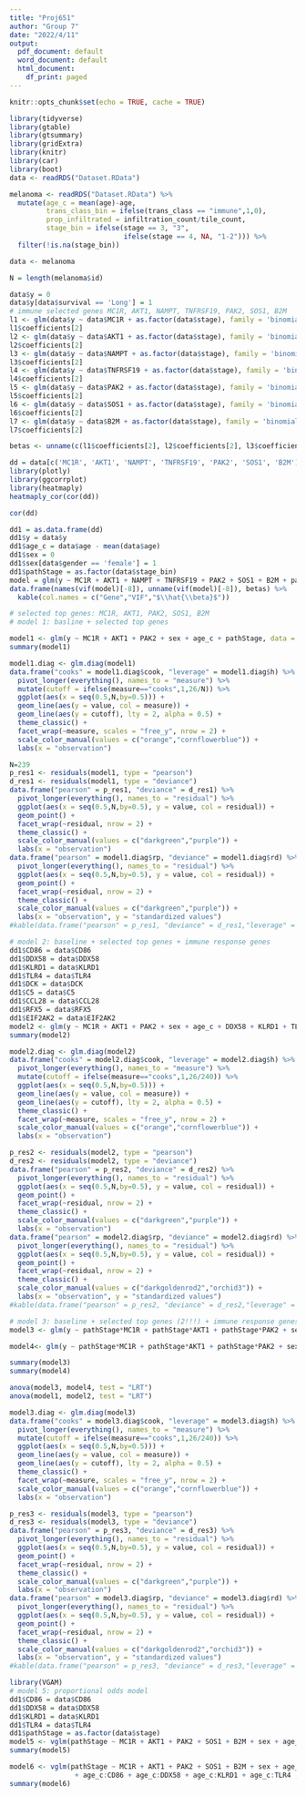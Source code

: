 ```yaml
---
title: "Proj651"
author: "Group 7"
date: "2022/4/11"
output:
  pdf_document: default
  word_document: default
  html_document:
    df_print: paged
---
```


```r
knitr::opts_chunk$set(echo = TRUE, cache = TRUE)
```

```r
library(tidyverse)
library(gtable)
library(gtsummary)
library(gridExtra)
library(knitr)
library(car)
library(boot)
data <- readRDS("Dataset.RData")

melanoma <- readRDS("Dataset.RData") %>%
  mutate(age_c = mean(age)-age,
         trans_class_bin = ifelse(trans_class == "immune",1,0),
         prop_infiltrated = infiltration_count/tile_count,
         stage_bin = ifelse(stage == 3, "3",
                            ifelse(stage == 4, NA, "1-2"))) %>%
  filter(!is.na(stage_bin))

data <- melanoma

N = length(melanoma$id)
```

```r
data$y = 0
data$y[data$survival == 'Long'] = 1
# immune selected genes MC1R, AKT1, NAMPT, TNFRSF19, PAK2, SOS1, B2M 
l1 <- glm(data$y ~ data$MC1R + as.factor(data$stage), family = 'binomial')
l1$coefficients[2]
l2 <- glm(data$y ~ data$AKT1 + as.factor(data$stage), family = 'binomial')
l2$coefficients[2]
l3 <- glm(data$y ~ data$NAMPT + as.factor(data$stage), family = 'binomial')
l3$coefficients[2]
l4 <- glm(data$y ~ data$TNFRSF19 + as.factor(data$stage), family = 'binomial')
l4$coefficients[2]
l5 <- glm(data$y ~ data$PAK2 + as.factor(data$stage), family = 'binomial')
l5$coefficients[2]
l6 <- glm(data$y ~ data$SOS1 + as.factor(data$stage), family = 'binomial')
l6$coefficients[2]
l7 <- glm(data$y ~ data$B2M + as.factor(data$stage), family = 'binomial')
l7$coefficients[2]

betas <- unname(c(l1$coefficients[2], l2$coefficients[2], l3$coefficients[2], l4$coefficients[2], l5$coefficients[2], l6$coefficients[2], l7$coefficients[2]))
```

```r
dd = data[c('MC1R', 'AKT1', 'NAMPT', 'TNFRSF19', 'PAK2', 'SOS1', 'B2M')] 
library(plotly)
library(ggcorrplot)
library(heatmaply)
heatmaply_cor(cor(dd))
```

```r
cor(dd)
```

```r
dd1 = as.data.frame(dd)
dd1$y = data$y
dd1$age_c = data$age - mean(data$age)
dd1$sex = 0
dd1$sex[data$gender == 'female'] = 1
dd1$pathStage = as.factor(data$stage_bin)
model = glm(y ~ MC1R + AKT1 + NAMPT + TNFRSF19 + PAK2 + SOS1 + B2M + pathStage, data = dd1, family = 'binomial')
data.frame(names(vif(model)[-8]), unname(vif(model)[-8]), betas) %>%
  kable(col.names = c("Gene","VIF","$\\hat{\\beta}$"))

```

```r
# selected top genes: MC1R, AKT1, PAK2, SOS1, B2M
# model 1: basline + selected top genes

model1 <- glm(y ~ MC1R + AKT1 + PAK2 + sex + age_c + pathStage, data = dd1, family = 'binomial')
summary(model1)
```

```r
model1.diag <- glm.diag(model1)
data.frame("cooks" = model1.diag$cook, "leverage" = model1.diag$h) %>%
  pivot_longer(everything(), names_to = "measure") %>%
  mutate(cutoff = ifelse(measure=="cooks",1,26/N)) %>%
  ggplot(aes(x = seq(0.5,N,by=0.5))) +
  geom_line(aes(y = value, col = measure)) +
  geom_line(aes(y = cutoff), lty = 2, alpha = 0.5) +
  theme_classic() +
  facet_wrap(~measure, scales = "free_y", nrow = 2) +
  scale_color_manual(values = c("orange","cornflowerblue")) +
  labs(x = "observation")
```

```r
N=239
p_res1 <- residuals(model1, type = "pearson")
d_res1 <- residuals(model1, type = "deviance")
data.frame("pearson" = p_res1, "deviance" = d_res1) %>%
  pivot_longer(everything(), names_to = "residual") %>%
  ggplot(aes(x = seq(0.5,N,by=0.5), y = value, col = residual)) +
  geom_point() +
  facet_wrap(~residual, nrow = 2) +
  theme_classic() +
  scale_color_manual(values = c("darkgreen","purple")) +
  labs(x = "observation")
data.frame("pearson" = model1.diag$rp, "deviance" = model1.diag$rd) %>%
  pivot_longer(everything(), names_to = "residual") %>%
  ggplot(aes(x = seq(0.5,N,by=0.5), y = value, col = residual)) +
  geom_point() +
  facet_wrap(~residual, nrow = 2) +
  theme_classic() +
  scale_color_manual(values = c("darkgreen","purple")) +
  labs(x = "observation", y = "standardized values")
#kable(data.frame("pearson" = p_res1, "deviance" = d_res1,"leverage" = model1.diag$h, "cooks" = model1.diag$cook,"p_standard" = model1.diag$rp, "d_standard" = model1.diag$rd),col.names = c("$\\hat{r}^{P}$","$\\hat{r}^{D}$","leverage","cooks","$\\hat{r}^{PS}$","$\\hat{r}^{DS}$"))
```


```r
# model 2: baseline + selected top genes + immune response genes
dd1$CD86 = data$CD86
dd1$DDX58 = data$DDX58
dd1$KLRD1 = data$KLRD1
dd1$TLR4 = data$TLR4
dd1$DCK = data$DCK
dd1$C5 = data$C5
dd1$CCL28 = data$CCL28
dd1$RFX5 = data$RFX5
dd1$EIF2AK2 = data$EIF2AK2
model2 <- glm(y ~ MC1R + AKT1 + PAK2 + sex + age_c + DDX58 + KLRD1 + TLR4 + pathStage, data = dd1, family = 'binomial')
summary(model2)
```


```r
model2.diag <- glm.diag(model2)
data.frame("cooks" = model2.diag$cook, "leverage" = model2.diag$h) %>%
  pivot_longer(everything(), names_to = "measure") %>%
  mutate(cutoff = ifelse(measure=="cooks",1,26/240)) %>%
  ggplot(aes(x = seq(0.5,N,by=0.5))) +
  geom_line(aes(y = value, col = measure)) +
  geom_line(aes(y = cutoff), lty = 2, alpha = 0.5) +
  theme_classic() +
  facet_wrap(~measure, scales = "free_y", nrow = 2) +
  scale_color_manual(values = c("orange","cornflowerblue")) +
  labs(x = "observation")
```

```r
p_res2 <- residuals(model2, type = "pearson")
d_res2 <- residuals(model2, type = "deviance")
data.frame("pearson" = p_res2, "deviance" = d_res2) %>%
  pivot_longer(everything(), names_to = "residual") %>%
  ggplot(aes(x = seq(0.5,N,by=0.5), y = value, col = residual)) +
  geom_point() +
  facet_wrap(~residual, nrow = 2) +
  theme_classic() +
  scale_color_manual(values = c("darkgreen","purple")) +
  labs(x = "observation")
data.frame("pearson" = model2.diag$rp, "deviance" = model2.diag$rd) %>%
  pivot_longer(everything(), names_to = "residual") %>%
  ggplot(aes(x = seq(0.5,N,by=0.5), y = value, col = residual)) +
  geom_point() +
  facet_wrap(~residual, nrow = 2) +
  theme_classic() +
  scale_color_manual(values = c("darkgoldenrod2","orchid3")) +
  labs(x = "observation", y = "standardized values")
#kable(data.frame("pearson" = p_res2, "deviance" = d_res2,"leverage" = model2.diag$h, "cooks" = model2.diag$cook,"p_standard" = model2.diag$rp, "d_standard" = model2.diag$rd),col.names = c("$\\hat{r}^{P}$","$\\hat{r}^{D}$","leverage","cooks","$\\hat{r}^{PS}$","$\\hat{r}^{DS}$"))
```

```r
# model 3: baseline + selected top genes (2!!!) + immune response genes + age:immune response genes
model3 <- glm(y ~ pathStage*MC1R + pathStage*AKT1 + pathStage*PAK2 + sex + age_c + pathStage*DDX58 + pathStage*KLRD1 + pathStage*TLR4, data = dd1, family = 'binomial')

model4<- glm(y ~ pathStage*MC1R + pathStage*AKT1 + pathStage*PAK2 + sex + age_c, data = dd1, family = 'binomial')

summary(model3)
summary(model4)

anova(model3, model4, test = "LRT")
anova(model1, model2, test = "LRT")
```

```r
model3.diag <- glm.diag(model3)
data.frame("cooks" = model3.diag$cook, "leverage" = model3.diag$h) %>%
  pivot_longer(everything(), names_to = "measure") %>%
  mutate(cutoff = ifelse(measure=="cooks",1,26/240)) %>%
  ggplot(aes(x = seq(0.5,N,by=0.5))) +
  geom_line(aes(y = value, col = measure)) +
  geom_line(aes(y = cutoff), lty = 2, alpha = 0.5) +
  theme_classic() +
  facet_wrap(~measure, scales = "free_y", nrow = 2) +
  scale_color_manual(values = c("orange","cornflowerblue")) +
  labs(x = "observation")
```

```r
p_res3 <- residuals(model3, type = "pearson")
d_res3 <- residuals(model3, type = "deviance")
data.frame("pearson" = p_res3, "deviance" = d_res3) %>%
  pivot_longer(everything(), names_to = "residual") %>%
  ggplot(aes(x = seq(0.5,N,by=0.5), y = value, col = residual)) +
  geom_point() +
  facet_wrap(~residual, nrow = 2) +
  theme_classic() +
  scale_color_manual(values = c("darkgreen","purple")) +
  labs(x = "observation")
data.frame("pearson" = model3.diag$rp, "deviance" = model3.diag$rd) %>%
  pivot_longer(everything(), names_to = "residual") %>%
  ggplot(aes(x = seq(0.5,N,by=0.5), y = value, col = residual)) +
  geom_point() +
  facet_wrap(~residual, nrow = 2) +
  theme_classic() +
  scale_color_manual(values = c("darkgoldenrod2","orchid3")) +
  labs(x = "observation", y = "standardized values")
#kable(data.frame("pearson" = p_res3, "deviance" = d_res3,"leverage" = model3.diag$h, "cooks" = model3.diag$cook,"p_standard" = model3.diag$rp, "d_standard" = model3.diag$rd),col.names = c("$\\hat{r}^{P}$","$\\hat{r}^{D}$","leverage","cooks","$\\hat{r}^{PS}$","$\\hat{r}^{DS}$"))
```
```r
library(VGAM)
# model 5: proportional odds model
dd1$CD86 = data$CD86
dd1$DDX58 = data$DDX58
dd1$KLRD1 = data$KLRD1
dd1$TLR4 = data$TLR4
dd1$pathStage = as.factor(data$stage)
model5 <- vglm(pathStage ~ MC1R + AKT1 + PAK2 + SOS1 + B2M + sex + age_c + CD86 + DDX58 + KLRD1 + TLR4, data = dd1, family = cumulative(parallel=T))
summary(model5)
```

```r
model6 <- vglm(pathStage ~ MC1R + AKT1 + PAK2 + SOS1 + B2M + sex + age_c + CD86 + DDX58 + KLRD1 + TLR4
                + age_c:CD86 + age_c:DDX58 + age_c:KLRD1 + age_c:TLR4 , data = dd1, family = cumulative(parallel = T))
summary(model6)
```


